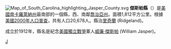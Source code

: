 {{Otheruses|傑斯帕縣|subject=美國南卡羅萊納州的一個縣|other=同名的縣}}
[[File:Map_of_South_Carolina_highlighting_Jasper_County.svg|right]]
'''傑斯帕縣'''（{{lang-en|Jasper County}}）是[[美國|美國]][[南卡羅萊納州|南卡羅萊納州]]最南部的一個縣，西、南鄰[[喬治亞州|喬治亞州]]。面積1,812平方公里。根據[[美國2000年人口普查|美國2000年人口普查]]，共有人口20,678人。縣治[[里奇蘭_(南卡羅萊納州)|里奇蘭]] (Ridgeland)。

成立於1912年，縣名是紀念[[美國獨立戰爭|美國獨立戰爭]]軍人[[威廉·傑斯帕|威廉·傑斯帕]] (William Jasper)。

[[Category:南卡罗来纳州行政区划|J]]